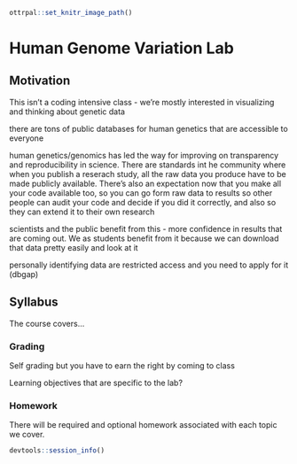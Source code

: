
```r
ottrpal::set_knitr_image_path()
```

# Human Genome Variation Lab

## Motivation

This isn't a coding intensive class - we're mostly interested in visualizing and thinking about genetic data

there are tons of public databases for human genetics that are accessible to everyone

human genetics/genomics has led the way for improving on transparency and reproducibility in science. There are standards int he community where when you publish a reserach study, all the raw data you produce have to be made publicly available. There's also an expectation now that you make all your code available too, so you can go form raw data to results so other people can audit your code and decide if you did it correctly, and also so they can extend it to their own research

scientists and the public benefit from this - more confidence in results that are coming out. We as students benefit from it because we can download that data pretty easily and look at it

personally identifying data are restricted access and you need to apply for it (dbgap)

## Syllabus  

The course covers...

### Grading

Self grading but you have to earn the right by coming to class

Learning objectives that are specific to the lab?

### Homework

There will be required and optional homework associated with each topic we cover.



```r
devtools::session_info()
```
